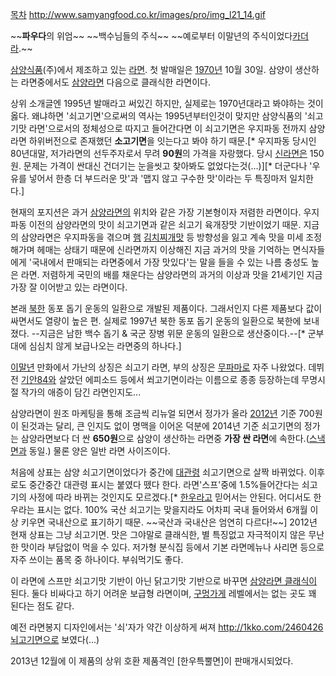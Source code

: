[[목차]]
http://www.samyangfood.co.kr/images/pro/img_l21_14.gif

~~'''파우다'''의 위엄~~
~~백수님들의 주식~~
~~예로부터 이말년의 주식이었다[[카더라]].~~

[[삼양식품]](주)에서 제조하고 있는 [[라면]]. 첫 발매일은 [[1970년]] 10월 30일. 삼양이 생산하는 라면중에서도 [[삼양라면]] 다음으로 클래식한 라면이다.

상위 소개글엔 1995년 발매라고 써있긴 하지만, 실제로는 1970년대라고 봐야하는 것이 옳다. 왜냐하면 '쇠고기면'으로써의 역사는 1995년부터인것이 맞지만 삼양식품의 '쇠고기맛 라면'으로서의 정체성으로 따지고 들어간다면 이 쇠고기면은 우지파동 전까지 삼양라면 하위버전으로 존재했던 '''소고기면'''을 잇는다고 봐야 하기 때문.[* 우지파동 당시인 80년대말, 저가라면의 선두주자로서 무려 '''90원'''의 가격을 자랑했다. 당시 [[신라면]]은 150원. 문제는 가격이 싼대신 건더기는 눈을씻고 찾아봐도 없었다는것(...)][* 더군다나 '우유를 넣어서 한층 더 부드러운 맛'과 '맵지 않고 구수한 맛'이라는 두 특징마저 일치한다.]

현재의 포지션은 과거 [[삼양라면]]의 위치와 같은 가장 기본형이자 저렴한 라면이다. 우지파동 이전의 삼양라면의 맛이 쇠고기면과 같은 쇠고기 육개장맛 기반이었기 때문. 지금의 삼양라면은 우지파동을 겪으며 [[햄]] [[김치찌개]]맛 등 방향성을 잃고 계속 맛을 미세 조정해가며 헤매는 상태기 때문에 신라면까지 이상해진 지금 과거의 맛을 기억하는 면식자들에게 '국내에서 판매되는 라면중에서 가장 맛있다'는 말을 들을 수 있는 나름 충성도 높은 라면. 저렴하게 국민의 배를 채운다는 삼양라면의 과거의 이상과 맛을 21세기인 지금 가장 잘 이어받고 있는 라면이다.

본래 [[북한]] 동포 돕기 운동의 일환으로 개발된 제품이다. 그래서인지 다른 제품보다 값이 싸면서도 열량이 높은 편. 실제로 1997년 북한 동포 돕기 운동의 일환으로 북한에 보내졌다. --지금은 남한 백수 돕기 & 국군 장병 위문 운동의 일환으로 생산중이다.--[* 군부대에 심심치 않게 보급나오는 라면중의 하나다.]

[[이말년]] 만화에서 가난의 상징은 쇠고기 라면, 부의 상징은 [[무파마]]로 자주 나왔었다. 데뷔 전 [[기안84]]와 살았던 에피소드 등에서 쐬고기면이라는 이름으로 종종 등장하는데 무명시절 작가의 애증이 담긴 라면인지도...

삼양라면이 원조 마케팅을 통해 조금씩 리뉴얼 되면서 정가가 올라 [[2012년]] 기준 700원이 된것과는 달리, 큰 인지도 없이 명맥을 이어온 덕분에 2014년 기준 쇠고기면의 정가는 삼양라면보다 더 싼 '''650원'''으로 삼양이 생산하는 라면중 '''가장 싼 라면'''에 속한다.([[스낵면]]과 동일.) 물론 양은 일반 라면 사이즈이다. 

처음에 상표는 삼양 쇠고기면이었다가 중간에 [[대관령]] 쇠고기면으로 살짝 바뀌었다. 이후로도 중간중간 대관령 표시는 붙였다 뗐다 한다. 라면'스프'중에 1.5%들어간다는 쇠고기의 사정에 따라 바뀌는 것인지도 모르겠다.[* [[한우]]라고 믿어서는 안된다. 어디서도 한우라는 표시는 없다. 100% 국산 쇠고기는 맞을지라도 어차피 국내 들어와서 6개월 이상 키우면 국내산으로 표기하기 때문. ~~국산과 국내산은 엄연히 다르다!~~] 2012년 현재 상표는 그냥 쇠고기면. 맛은 그야말로 클래식한, 별 특징없고 자극적이지 않은 무난한 맛이라 부담없이 먹을 수 있다. 저가형 분식집 등에서 기본 라면메뉴나 사리면 등으로 자주 쓰이는 품목 중 하나이다. 부숴먹기도 좋다.

이 라면에 스프만 쇠고기맛 기반이 아닌 닭고기맛 기반으로 바꾸면 [[삼양라면 클래식]]이 된다. 둘다 비싸다고 하기 어려운 보급형 라면이며, [[구멍가게]] 레벨에서는 없는 곳도 꽤 된다는 점도 같다.

예전 라면봉지 디자인에서는 '쇠'자가 약간 이상하게 써져 [[http://1kko.com/2460426 뇌고기면]]으로 보였다(...)

2013년 12월에 이 제품의 상위 호환 제품격인 [한우특뿔면]이 판매개시되었다.

